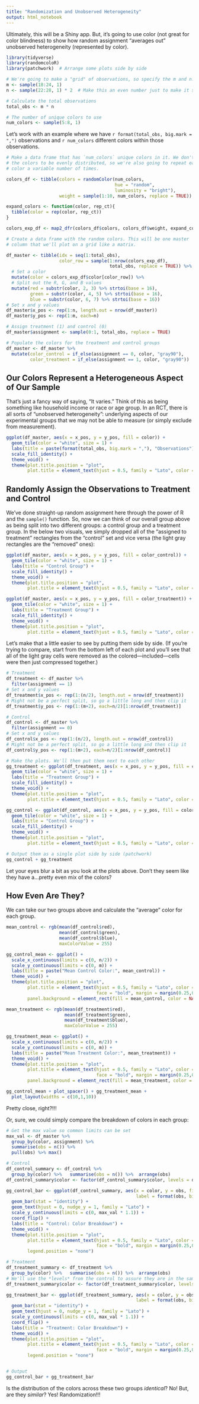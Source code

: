 ```yaml
---
title: "Randomization and Unobserved Heterogeneity"
output: html_notebook
---
```


Ultimately, this will be a Shiny app. But, it's going to use color (not great for color blindness) to show how random assignment "averages out" unobserved heterogeneity (represented by color).

```r
library(tidyverse)
library(randomcoloR)
library(patchwork)  # Arrange some plots side by side

# We're going to make a "grid" of observations, so specify the m and n.
m <- sample(18:24, 1)
n <- sample(22:28, 1) * 2  # Make this an even number just to make it simple

# Calculate the total observations
total_obs <- m * n

# The number of unique colors to use
num_colors <- sample(5:8, 1)

```

Let's work with an example where we have `r format(total_obs, big.mark = ",")` observations and `r num_colors` different colors within those observations.

```r

# Make a data frame that has `num_colors` unique colors in it. We don't want 
# the colors to be evenly distributed, so we're also going to repeat each 
# color a variable number of times.

colors_df <- tibble(colors = randomColor(num_colors,
                                         hue = "random",
                                         luminosity = "bright"),
                    weight = sample(1:10, num_colors, replace = TRUE))

expand_colors <- function(color, rep_ct){
  tibble(color = rep(color, rep_ct))
}

colors_exp_df <- map2_dfr(colors_df$colors, colors_df$weight, expand_colors)

```

```r

# Create a data frame with the random colors. This will be one master 
# column that we'll plot on a grid like a matrix.

df_master <- tibble(idx = seq(1:total_obs),
                    color_row = sample(1:nrow(colors_exp_df), 
                                       total_obs, replace = TRUE)) %>% 
  # Set a color
  mutate(color = colors_exp_df$color[color_row]) %>% 
  # Split out the R, G, and B values
  mutate(red = substr(color, 2, 3) %>% strtoi(base = 16),
         green = substr(color, 4, 5) %>% strtoi(base = 16),
         blue = substr(color, 6, 7) %>% strtoi(base = 16))
# Set x and y values
df_master$x_pos <- rep(1:n, length.out = nrow(df_master))
df_master$y_pos <- rep(1:m, each=n)

# Assign treatment (1) and control (0)
df_master$assignment <- sample(0:1, total_obs, replace = TRUE)

# Populate the colors for the treatment and control groups
df_master <- df_master %>% 
  mutate(color_control = if_else(assignment == 0, color, "gray90"),
         color_treatment = if_else(assignment == 1, color, "gray90"))

```

## Our Colors Represent a Heterogeneous Aspect of Our Sample

That's just a fancy way of saying, "It varies." Think of this as being something like household income or race or age group. In an RCT, there is all sorts of "unobserved heterogeneity": underlying aspects of our experimental groups that we may not be able to measure (or simply exclude from measurement).

```r

ggplot(df_master, aes(x = x_pos, y = y_pos, fill = color)) + 
  geom_tile(color = "white", size = 1) +
  labs(title = paste(format(total_obs, big.mark = ","), "Observations")) +
  scale_fill_identity() +
  theme_void() +
  theme(plot.title.position = "plot",
        plot.title = element_text(hjust = 0.5, family = "Lato", color = "#7A7574", face = "bold"))

```

## Randomly Assign the Observations to Treatment and Control

We've done straight-up random assignment here through the power of R and the `sample()` function. So, now we can think of our overall group above as being split into two different groups: a control group and a treatment group. In the below two visuals, we simply dropped all of the "assigned to treatment" rectangles from the "control" set and vice versa (the light gray rectangles are the "removed" ones):

```r
ggplot(df_master, aes(x = x_pos, y = y_pos, fill = color_control)) + 
  geom_tile(color = "white", size = 1) +
  labs(title = "Control Group") +
  scale_fill_identity() +
  theme_void() +
  theme(plot.title.position = "plot",
        plot.title = element_text(hjust = 0.5, family = "Lato", color = "#7A7574", face = "bold"))

ggplot(df_master, aes(x = x_pos, y = y_pos, fill = color_treatment)) + 
  geom_tile(color = "white", size = 1) +
  labs(title = "Treatment Group") +
  scale_fill_identity() +
  theme_void() +
  theme(plot.title.position = "plot",
        plot.title = element_text(hjust = 0.5, family = "Lato", color = "#7A7574", face = "bold"))
```
Let's make that a little easier to see by putting them side by side. (If you're trying to compare, start from the bottom left of each plot and you'll see that all of the light gray cells were removed as the colored—included—cells were then just compressed together.)

```r

# Treatment
df_treatment <- df_master %>% 
  filter(assignment == 1) 
# Set x and y values
df_treatment$x_pos <- rep(1:(n/2), length.out = nrow(df_treatment))
# Might not be a perfect split, so go a little long and then clip it
df_treatment$y_pos <- rep(1:(m+2), each=n/2)[1:nrow(df_treatment)]

# Control
df_control <- df_master %>% 
  filter(assignment == 0) 
# Set x and y values
df_control$x_pos <- rep(1:(n/2), length.out = nrow(df_control))
# Might not be a perfect split, so go a little long and then clip it
df_control$y_pos <- rep(1:(m+2), each=n/2)[1:nrow(df_control)]

# Make the plots. We'll then put them next to each other
gg_treatment <- ggplot(df_treatment, aes(x = x_pos, y = y_pos, fill = color)) + 
  geom_tile(color = "white", size = 1) +
  labs(title = "Treatment Group") +
  scale_fill_identity() +
  theme_void() +
  theme(plot.title.position = "plot",
        plot.title = element_text(hjust = 0.5, family = "Lato", color = "#7A7574", face = "bold"))

gg_control <- ggplot(df_control, aes(x = x_pos, y = y_pos, fill = color)) + 
  geom_tile(color = "white", size = 1) +
  labs(title = "Control Group") +
  scale_fill_identity() +
  theme_void() +
  theme(plot.title.position = "plot",
        plot.title = element_text(hjust = 0.5, family = "Lato", color = "#7A7574", face = "bold"))

# Output them as a single plot side by side (patchwork)
gg_control + gg_treatment

```
Let your eyes blur a bit as you look at the plots above. Don't they seem like they have a...pretty even mix of the colors?

## How Even Are They?

We can take our two groups above and calculate the "average" color for each group.

```r

mean_control <- rgb(mean(df_control$red),
                    mean(df_control$green),
                    mean(df_control$blue),
                    maxColorValue = 255)

gg_control_mean <- ggplot() +
  scale_x_continuous(limits = c(0, n/2)) +
  scale_y_continuous(limits = c(0, m)) +
  labs(title = paste("Mean Control Color:", mean_control)) +
  theme_void() +
  theme(plot.title.position = "plot",
        plot.title = element_text(hjust = 0.5, family = "Lato", color = "#7A7574", 
                                  face = "bold", margin = margin(0.25,0,0.25,0, "cm")),
        panel.background = element_rect(fill = mean_control, color = NA))

mean_treatment <- rgb(mean(df_treatment$red),
                      mean(df_treatment$green),
                      mean(df_treatment$blue),
                      maxColorValue = 255)

gg_treatment_mean <- ggplot() +
  scale_x_continuous(limits = c(0, n/2)) +
  scale_y_continuous(limits = c(0, m)) +
  labs(title = paste("Mean Treatment Color:", mean_treatment)) +
  theme_void() +
  theme(plot.title.position = "plot",
        plot.title = element_text(hjust = 0.5, family = "Lato", color = "#7A7574", 
                                  face = "bold", margin = margin(0.25,0,0.25,0, "cm")),
        panel.background = element_rect(fill = mean_treatment, color = NA))

gg_control_mean + plot_spacer() + gg_treatment_mean +
  plot_layout(widths = c(10,1,10))

```

Pretty close, right?!!!

Or, sure, we could simply compare the breakdown of colors in each group:

```r

# Get the max value so common limits can be set
max_val <- df_master %>% 
  group_by(color, assignment) %>% 
  summarise(obs = n()) %>% 
  pull(obs) %>% max()

# Control
df_control_summary <- df_control %>% 
  group_by(color) %>%   summarise(obs = n()) %>%  arrange(obs) 
df_control_summary$color <- factor(df_control_summary$color, levels = df_control_summary$color)

gg_control_bar <- ggplot(df_control_summary, aes(x = color, y = obs, fill = color, 
                                                 label = format(obs, big.mark = ",", trim = TRUE))) +
  geom_bar(stat = "identity") +
  geom_text(hjust = 0, nudge_y = 1, family = "Lato") +
  scale_y_continuous(limits = c(0, max_val * 1.1)) +
  coord_flip() +
  labs(title = "Control: Color Breakdown") +
  theme_void() +
  theme(plot.title.position = "plot",
        plot.title = element_text(hjust = 0.5, family = "Lato", color = "#7A7574", 
                                  face = "bold", margin = margin(0.25,0,0.25,0, "cm")),
        legend.position = "none")

# Treatment
df_treatment_summary <- df_treatment %>% 
  group_by(color) %>%   summarise(obs = n()) %>%  arrange(obs) 
# We'll use the *levels* from the control to assure they are in the same order!
df_treatment_summary$color <- factor(df_treatment_summary$color, levels = df_control_summary$color)

gg_treatment_bar <- ggplot(df_treatment_summary, aes(x = color, y = obs, fill = color, 
                                                 label = format(obs, big.mark = ",", trim = TRUE))) +
  geom_bar(stat = "identity") +
  geom_text(hjust = 0, nudge_y = 1, family = "Lato") +
  scale_y_continuous(limits = c(0, max_val * 1.1)) +
  coord_flip() +
  labs(title = "Treatment: Color Breakdown") +
  theme_void() +
  theme(plot.title.position = "plot",
        plot.title = element_text(hjust = 0.5, family = "Lato", color = "#7A7574", 
                                  face = "bold", margin = margin(0.25,0,0.25,0, "cm")),
        legend.position = "none")


# Output
gg_control_bar + gg_treatment_bar

```
Is the distribution of the colors across these two groups _identical_? No! But, are they _similar_? Yes! Randomization!!!
